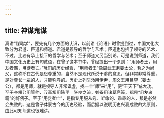 ```yaml
---
---
---
```

title: 神谋鬼谋
---




真讲“谋略学”，要先有几个方面的认识，以前讲《论语》时曾提到过，中国文化大致分为君道、臣道和师道。君道是领导的哲学与艺术；臣道也包括了领导的艺术，不过，比较有承上接下的哲学与艺术；至于师道又另当别论。可是说到师道，我们中国文化历史上有句成语，在曾子这本书中，曾经提出一个原则：“用师者王，用友者霸，用徒者亡。”我们的历史经验，“用师者王”像周武王用姜太公，称之为尚父，这称呼在古代是很尊重的，当然不是现代所说干爹的意思，但非常非常尊重，是对尊长一辈的人，才能称呼的。历史上列举汤用伊尹，周文王用吕望（姜太公），都是用师，就是领导人非常谦虚，找一个“师”来“用”，便“王天下”成大功。至于齐桓公用管仲，汉高祖用陈平、张良之流，刘备用诸葛亮等，都是“用友者霸”的好例子。至于“用徒者亡”，是指专用服从的、听命的、乖乖的人，那是必然会失败的。这是曾子体察古今的历史经验，而后据以说明历史兴衰成败的大原则，由此可知师道也很难讲。
